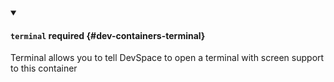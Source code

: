 


<details className="config-field" data-expandable="true" open>
<summary>

#### `terminal` <span className="config-field-required" data-required="false">required</span> <span className="config-field-type"></span> <span className="config-field-default"></span> <span className="config-field-enum"></span> {#dev-containers-terminal}

Terminal allows you to tell DevSpace to open a terminal with screen support to this container

</summary>

<PartialTerminalreference />


</details>
